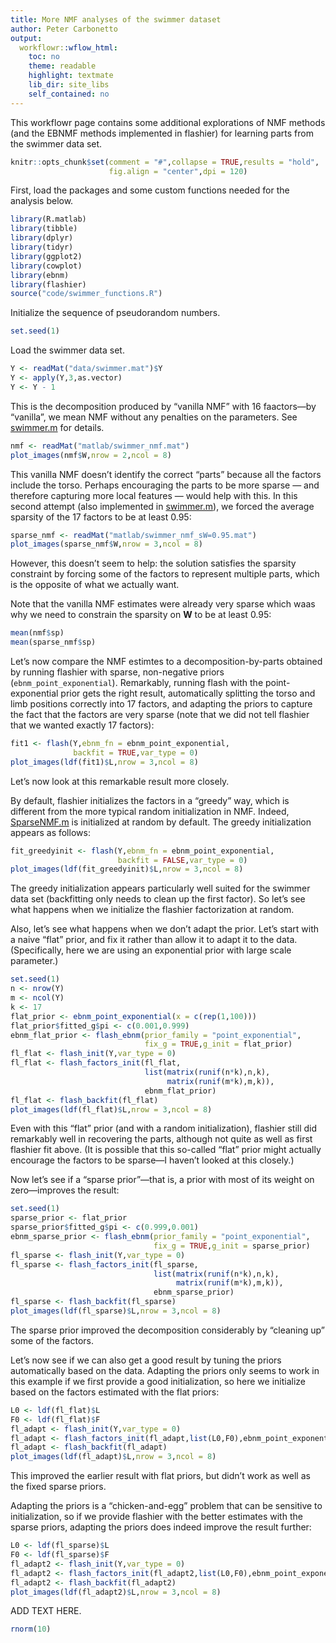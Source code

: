 ```yaml
---
title: More NMF analyses of the swimmer dataset
author: Peter Carbonetto
output:
  workflowr::wflow_html:
    toc: no
    theme: readable
    highlight: textmate
    lib_dir: site_libs
    self_contained: no
---
```


This workflowr page contains some additional explorations of NMF
methods (and the EBNMF methods implemented in flashier) for learning
parts from the swimmer data set.

```r
knitr::opts_chunk$set(comment = "#",collapse = TRUE,results = "hold",
                      fig.align = "center",dpi = 120)
```

First, load the packages and some custom functions needed for the
analysis below.

```r
library(R.matlab)
library(tibble)
library(dplyr)
library(tidyr)
library(ggplot2)
library(cowplot)
library(ebnm)
library(flashier)
source("code/swimmer_functions.R")
```

Initialize the sequence of pseudorandom numbers.

```r
set.seed(1)
```

Load the swimmer data set.

```r
Y <- readMat("data/swimmer.mat")$Y
Y <- apply(Y,3,as.vector)
Y <- Y - 1
```

This is the decomposition produced by "vanilla NMF" with 16
faactors—by "vanilla", we mean NMF without any penalties on the
parameters. See [swimmer.m][swimmer_matlab] for details.

```r
nmf <- readMat("matlab/swimmer_nmf.mat")
plot_images(nmf$W,nrow = 2,ncol = 8)
```

This vanilla NMF doesn't identify the correct "parts" because all the
factors include the torso. Perhaps encouraging the parts to be more
sparse --- and therefore capturing more local features --- would help
with this. In this second attempt (also implemented in
[swimmer.m][swimmer_matlab]), we forced the average sparsity of the 17
factors to be at least 0.95:

```r
sparse_nmf <- readMat("matlab/swimmer_nmf_sW=0.95.mat")
plot_images(sparse_nmf$W,nrow = 3,ncol = 8)
```

However, this doesn't seem to help: the solution satisfies the
sparsity constraint by forcing some of the factors to represent
multiple parts, which is the opposite of what we actually want.

Note that the vanilla NMF estimates were already very sparse which
waas why we need to constrain the sparsity on $\mathbf{W}$ to be at
least 0.95:

```r
mean(nmf$sp)
mean(sparse_nmf$sp)
```

Let's now compare the NMF estimtes to a decomposition-by-parts
obtained by running flashier with sparse, non-negative priors
(`ebnm_point_exponential`). Remarkably, running flash with the
point-exponential prior gets the right result, automatically splitting
the torso and limb positions correctly into 17 factors, and adapting
the priors to capture the fact that the factors are very sparse (note
that we did not tell flashier that we wanted exactly 17 factors):

```r
fit1 <- flash(Y,ebnm_fn = ebnm_point_exponential,
              backfit = TRUE,var_type = 0)
plot_images(ldf(fit1)$L,nrow = 3,ncol = 8)
```

Let's now look at this remarkable result more closely.

By default, flashier initializes the factors in a "greedy" way, which
is different from the more typical random initialization in NMF.
Indeed,
[SparseNMF.m](https://github.com/willwerscheid/ebnmf-paper/blob/master/matlab/sparseNMF.m)
is initialized at random by default. The greedy initialization appears
as follows:

```r
fit_greedyinit <- flash(Y,ebnm_fn = ebnm_point_exponential,
                        backfit = FALSE,var_type = 0)
plot_images(ldf(fit_greedyinit)$L,nrow = 3,ncol = 8)
```

The greedy initialization appears particularly well suited for the
swimmer data set (backfitting only needs to clean up the first
factor). So let's see what happens when we initialize the flashier
factorization at random.

Also, let's see what happens when we don't adapt the prior. Let's
start with a naive "flat" prior, and fix it rather than allow it to
adapt it to the data. (Specifically, here we are using an exponential
prior with large scale parameter.)

```r
set.seed(1)
n <- nrow(Y)
m <- ncol(Y)
k <- 17
flat_prior <- ebnm_point_exponential(x = c(rep(1,100)))
flat_prior$fitted_g$pi <- c(0.001,0.999)
ebnm_flat_prior <- flash_ebnm(prior_family = "point_exponential",
                              fix_g = TRUE,g_init = flat_prior)
fl_flat <- flash_init(Y,var_type = 0)
fl_flat <- flash_factors_init(fl_flat,
                              list(matrix(runif(n*k),n,k),
                                   matrix(runif(m*k),m,k)),
                              ebnm_flat_prior)
fl_flat <- flash_backfit(fl_flat)
plot_images(ldf(fl_flat)$L,nrow = 3,ncol = 8)
```

Even with this "flat" prior (and with a random initialization),
flashier still did remarkably well in recovering the parts, although
not quite as well as first flashier fit above. (It is possible that
this so-called "flat" prior might actually encourage the factors to be
sparse—I haven't looked at this closely.)

Now let's see if a "sparse prior"—that is, a prior with most of its
weight on zero—improves the result:

```r
set.seed(1)
sparse_prior <- flat_prior
sparse_prior$fitted_g$pi <- c(0.999,0.001)
ebnm_sparse_prior <- flash_ebnm(prior_family = "point_exponential",
                                fix_g = TRUE,g_init = sparse_prior)
fl_sparse <- flash_init(Y,var_type = 0)
fl_sparse <- flash_factors_init(fl_sparse,
                                list(matrix(runif(n*k),n,k),
                                     matrix(runif(m*k),m,k)),
                                ebnm_sparse_prior)
fl_sparse <- flash_backfit(fl_sparse)
plot_images(ldf(fl_sparse)$L,nrow = 3,ncol = 8)
```

The sparse prior improved the decomposition considerably by "cleaning
up" some of the factors.

Let's now see if we can also get a good result by tuning the priors
automatically based on the data. Adapting the priors only seems to
work in this example if we first provide a good initialization, so
here we initialize based on the factors estimated with the flat
priors:

```r
L0 <- ldf(fl_flat)$L
F0 <- ldf(fl_flat)$F
fl_adapt <- flash_init(Y,var_type = 0)
fl_adapt <- flash_factors_init(fl_adapt,list(L0,F0),ebnm_point_exponential)
fl_adapt <- flash_backfit(fl_adapt)
plot_images(ldf(fl_adapt)$L,nrow = 3,ncol = 8)
```

This improved the earlier result with flat priors, but didn't work
as well as the fixed sparse priors.

Adapting the priors is a "chicken-and-egg" problem that can be
sensitive to initialization, so if we provide flashier with the better
estimates with the sparse priors, adapting the priors does indeed
improve the result further:

```r
L0 <- ldf(fl_sparse)$L
F0 <- ldf(fl_sparse)$F
fl_adapt2 <- flash_init(Y,var_type = 0)
fl_adapt2 <- flash_factors_init(fl_adapt2,list(L0,F0),ebnm_point_exponential)
fl_adapt2 <- flash_backfit(fl_adapt2)
plot_images(ldf(fl_adapt2)$L,nrow = 3,ncol = 8)
```

ADD TEXT HERE.

```r
rnorm(10)
```

[swimmer_matlab]: https://github.com/willwerscheid/ebnmf-paper/blob/master/matlab/swimmer.m
[sparsenmf]: https://github.com/willwerscheid/ebnmf-paper/blob/master/matlab/sparseNMF.m
